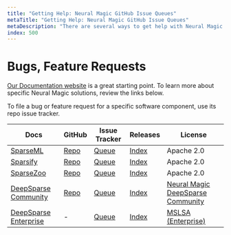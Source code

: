 ```yaml
---
title: "Getting Help: Neural Magic GitHub Issue Queues"
metaTitle: "Getting Help: Neural Magic GitHub Issue Queues"
metaDescription: "There are several ways to get help with Neural Magic solutions"
index: 500
---
```


# Bugs, Feature Requests

[Our Documentation website](https://docs.neuralmagic.com/) is a great starting point. To learn more about specific Neural Magic solutions, review the links below.

To file a bug or feature request for a specific software component, use its repo issue tracker.

| Docs                                                          | GitHub                                             | Issue Tracker                                              | Releases                                                     | License             |
| ------------------------------------------------------------- | -------------------------------------------------- | ---------------------------------------------------------- | ------------------------------------------------------------ | ------------------- |
| [SparseML](https://docs.neuralmagic.com/products/sparseml/)            | [Repo](https://github.com/neuralmagic/sparseml/)   | [Queue](https://github.com/neuralmagic/sparseml/issues/)   | [Index](https://github.com/neuralmagic/sparseml/releases/)   | Apache 2.0          |
| [Sparsify](https://docs.neuralmagic.com/products/sparsify/)            | [Repo](https://github.com/neuralmagic/sparsify/)   | [Queue](https://github.com/neuralmagic/sparsify/issues/)   | [Index](https://github.com/neuralmagic/sparsify/releases/)   | Apache 2.0          |
| [SparseZoo](https://docs.neuralmagic.com/products/sparsezoo/)          | [Repo](https://github.com/neuralmagic/sparsezoo/)  | [Queue](https://github.com/neuralmagic/sparsezoo/issues/)  | [Index](https://github.com/neuralmagic/sparsezoo/releases/)  | Apache 2.0          |
| [DeepSparse Community](https://docs.neuralmagic.com/products/deepsparse/) | [Repo](https://github.com/neuralmagic/deepsparse/) | [Queue](https://github.com/neuralmagic/deepsparse/issues/) | [Index](https://github.com/neuralmagic/deepsparse/releases/) | [Neural Magic DeepSparse Community](https://neuralmagic.com/legal/deepsparse-license-agreement/) |
| [DeepSparse Enterprise](https://docs.neuralmagic.com/products/deepsparse-ent) | - | [Queue](https://github.com/neuralmagic/deepsparse/issues/) | [Index](https://github.com/neuralmagic/deepsparse/releases/) | [MSLSA (Enterprise)](https://neuralmagic.com/legal/master-software-license-and-service-agreement/) |
